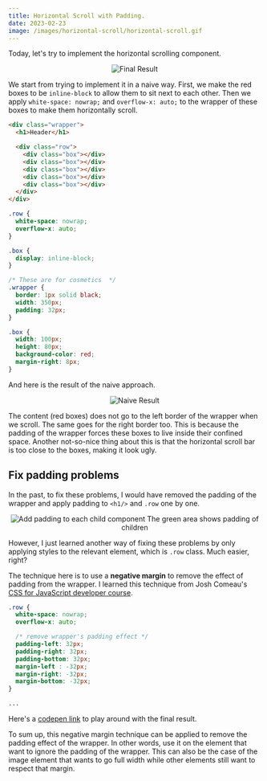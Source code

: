 ```yaml
---
title: Horizontal Scroll with Padding.
date: 2023-02-23
image: /images/horizontal-scroll/horizontal-scroll.gif
---
```


Today, let's try to implement the horizontal scrolling component.

<div align="center">
  <img
    alt="Final Result"
    src="/images/horizontal-scroll/horizontal-scroll.gif"
  />
</div>

We start from trying to implement it in a naive way. First, we make the red boxes to be `inline-block` to allow them to sit next to each other. Then we apply `white-space: nowrap;` and `overflow-x: auto;` to the wrapper of these boxes to make them horizontally scroll.

```html
<div class="wrapper">
  <h1>Header</h1>

  <div class="row">
    <div class="box"></div>
    <div class="box"></div>
    <div class="box"></div>
    <div class="box"></div>
    <div class="box"></div>
  </div>
</div>
```

```css
.row {
  white-space: nowrap;
  overflow-x: auto;
}

.box {
  display: inline-block;
}

/* These are for cosmetics  */
.wrapper {
  border: 1px solid black;
  width: 350px;
  padding: 32px;
}

.box {
  width: 100px;
  height: 80px;
  background-color: red;
  margin-right: 8px;
}
```

And here is the result of the naive approach.

<div align="center">
  <img
    alt="Naive Result"
    src="/images/horizontal-scroll/horizontal-scroll-naive.gif"
  />
</div>

The content (red boxes) does not go to the left border of the wrapper when we scroll. The same goes for the right border too. This is because the padding of the wrapper forces these boxes to live inside their confined space. Another not-so-nice thing about this is that the horizontal scroll bar is too close to the boxes, making it look ugly.

## Fix padding problems

In the past, to fix these problems, I would have removed the padding of the wrapper and apply padding to `<h1/>` and `.row` one by one.

<div align="center">
  <img
    alt="Add padding to each child component"
    src="/images/horizontal-scroll/horizontal-scroll-child-padding.png"
  />
  <quote>The green area shows padding of children</quote>
</div>

However, I just learned another way of fixing these problems by only applying styles to the relevant element, which is `.row` class. Much easier, right?

The technique here is to use a <b>negative margin</b> to remove the effect of padding from the wrapper. I learned this technique from Josh Comeau's [CSS for JavaScript developer course](https://css-for-js.dev/).

```css
.row {
  white-space: nowrap;
  overflow-x: auto;

  /* remove wrapper's padding effect */
  padding-left: 32px;
  padding-right: 32px;
  padding-bottom: 32px;
  margin-left : -32px;
  margin-right: -32px;
  margin-bottom: -32px;
}

...
```

Here's a [codepen link](https://codepen.io/chansk131/pen/abaZywr) to play around with the final result.

To sum up, this negative margin technique can be applied to remove the padding effect of the wrapper. In other words, use it on the element that want to ignore the padding of the wrapper. This can also be the case of the image element that wants to go full width while other elements still want to respect that margin.
